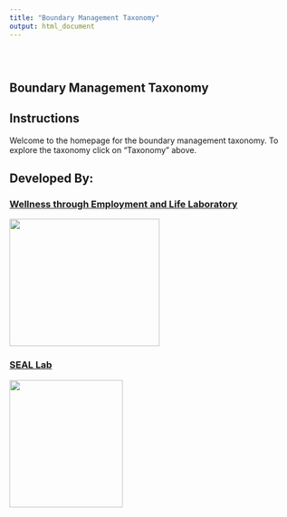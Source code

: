 ```yaml
---
title: "Boundary Management Taxonomy"
output: html_document
---
```


<style type="text/css">
.title {
  display: none;
}

#getting-started img {
  margin-right: 10px;
}

</style>

<div class="row" style="padding-top: 30px;">
<div class="col-sm-6">

# **Boundary Management Taxonomy**

## Instructions

Welcome to the homepage for the boundary management taxonomy. To explore the taxonomy click on "Taxonomy" above. 



</div>
<div class="col-sm-6">

## Developed By:

### [Wellness through Employment and Life Laboratory](https://wellab.weebly.com)
<a href = "https://wellab.weebly.com">
<img src="images/logo2.jpg" width="265" height="225">

### [SEAL Lab](https://www.cortrudolph.com)
<a href = "https://www.cortrudolph.com">
<img src="images/logo1.png" width="200" height="225">

</a>
</div>
